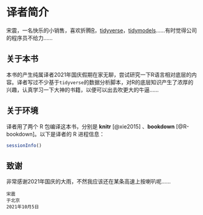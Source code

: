 # 译者简介 {#author .unnumbered}

宋震，一名快乐的小销售，喜欢折腾[R](https://www.r-project.org/)，[tidyverse](https://www.tidyverse.org)，[tidymodels](https://www.tidymodels.org)……有时觉得公司的程序员不给力……

## 关于本书 {-}

本书的产生纯属译者2021年国庆假期在家无聊，尝试研究一下R语言相对底层的内容。译者写过不少基于`tidyverse`的数据分析脚本，对R的底层知识产生了浓厚的兴趣，认真学习一下大神的书籍，以便可以出去吹更大的牛逼……

## 关于环境 {-}
译者用了两个 R 包编译这本书，分别是 **knitr**\index{knitr} [@xie2015] 、**bookdown**\index{bookdown} [@R-bookdown]。以下是译者的 R 进程信息：

```r
sessionInfo()
```

## 致谢 {-}

非常感谢2021年国庆的大雨，不然我应该还在某条高速上按喇叭呢……

```block2
宋震  
于北京  
2021年10月5日
```
